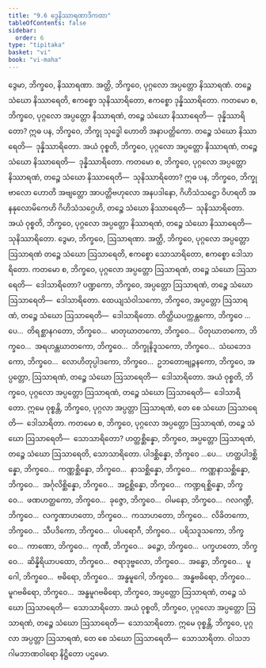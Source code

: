 ```yaml
---
title: "9.6 ဒွေနိဿာရဏာဒိကထာ"
tableOfContents: false
sidebar:
  order: 6
type: "tipitaka"
basket: "vi"
book: "vi-maha"
---
```



<DynamicBreadcrumb />

<Division number="395" book="vi-maha" e="ch" v="3" p="443">

<Paragraph number="1809" book="vi-maha">
ဒွေမာ, ဘိက္ခဝေ, နိဿာရဏာ. အတ္ထိ, ဘိက္ခဝေ, ပုဂ္ဂလော အပ္ပတ္တော နိဿာရဏံ. တဉ္စေ သံဃော နိဿာရေတိ, ဧကစ္စော သုနိဿာရိတော, ဧကစ္စော ဒုန္နိဿာရိတော. ကတမော စ, ဘိက္ခဝေ, ပုဂ္ဂလော အပ္ပတ္တော နိဿာရဏံ, တဉ္စေ သံဃော နိဿာရေတိ—  ဒုန္နိဿာရိတော? ဣဓ ပန, ဘိက္ခဝေ, ဘိက္ခု သုဒ္ဓေါ ဟောတိ အနာပတ္တိကော. တဉ္စေ သံဃော နိဿာရေတိ—  ဒုန္နိဿာရိတော. အယံ ဝုစ္စတိ, ဘိက္ခဝေ, ပုဂ္ဂလော အပ္ပတ္တော နိဿာရဏံ, တဉ္စေ သံဃော နိဿာရေတိ—  ဒုန္နိဿာရိတော.
</Paragraph>

<Paragraph number="1810" book="vi-maha">
ကတမော စ, ဘိက္ခဝေ, ပုဂ္ဂလော အပ္ပတ္တော နိဿာရဏံ, တဉ္စေ သံဃော နိဿာရေတိ—  သုနိဿာရိတော? ဣဓ ပန, ဘိက္ခဝေ, ဘိက္ခု ဗာလော ဟောတိ အဗျတ္တော အာပတ္တိဗဟုလော အနပဒါနော, ဂိဟိသံသဋ္ဌော ဝိဟရတိ အနနုလောမိကေဟိ ဂိဟိသံသဂ္ဂေဟိ, တဉ္စေ သံဃော နိဿာရေတိ—  သုနိဿာရိတော. အယံ ဝုစ္စတိ, ဘိက္ခဝေ, ပုဂ္ဂလော အပ္ပတ္တော နိဿာရဏံ, တဉ္စေ သံဃော နိဿာရေတိ—  သုနိဿာရိတော.
</Paragraph>

</Division>
<Division number="396" book="vi-maha" e="ch" v="3" p="443">

<Paragraph number="1811" book="vi-maha">
ဒွေမာ, ဘိက္ခဝေ, ဩသာရဏာ. အတ္ထိ, ဘိက္ခဝေ, ပုဂ္ဂလော အပ္ပတ္တော ဩသာရဏံ တဉ္စေ သံဃော ဩသာရေတိ, ဧကစ္စော သောသာရိတော, ဧကစ္စော ဒေါသာရိတော. ကတမော စ, ဘိက္ခဝေ, ပုဂ္ဂလော အပ္ပတ္တော ဩသာရဏံ, တဉ္စေ သံဃော ဩသာရေတိ—  ဒေါသာရိတော? ပဏ္ဍကော, ဘိက္ခဝေ, အပ္ပတ္တော ဩသာရဏံ, တဉ္စေ သံဃော ဩသာရေတိ—  ဒေါသာရိတော. ထေယျသံဝါသကော, ဘိက္ခဝေ, အပ္ပတ္တော ဩသာရဏံ, တဉ္စေ သံဃော ဩသာရေတိ—  ဒေါသာရိတော. တိတ္ထိယပက္ကန္တကော, ဘိက္ခဝေ …ပေ…  တိရစ္ဆာနဂတော, ဘိက္ခဝေ…  မာတုဃာတကော, ဘိက္ခဝေ…  ပိတုဃာတကော, ဘိက္ခဝေ…  အရဟန္တဃာတကော, ဘိက္ခဝေ…  ဘိက္ခုနိဒူသကော, ဘိက္ခဝေ…  သံဃဘေဒကော, ဘိက္ခဝေ…  လောဟိတုပ္ပါဒကော, ဘိက္ခဝေ…  ဥဘတောဗျဉ္ဇနကော, ဘိက္ခဝေ, အပ္ပတ္တော, ဩသာရဏံ, တဉ္စေ သံဃော ဩသာရေတိ—  ဒေါသာရိတော. အယံ ဝုစ္စတိ, ဘိက္ခဝေ, ပုဂ္ဂလော အပ္ပတ္တော ဩသာရဏံ, တဉ္စေ သံဃော ဩသာရေတိ—  ဒေါသာရိတော. ဣမေ ဝုစ္စန္တိ, ဘိက္ခဝေ, ပုဂ္ဂလာ အပ္ပတ္တာ ဩသာရဏံ, တေ စေ သံဃော ဩသာရေတိ—  ဒေါသာရိတာ.
</Paragraph>

<Paragraph number="1812" book="vi-maha">
ကတမော စ, ဘိက္ခဝေ, ပုဂ္ဂလော အပ္ပတ္တော ဩသာရဏံ, တဉ္စေ သံဃော ဩသာရေတိ—  သောသာရိတော? ဟတ္ထစ္ဆိန္နော, ဘိက္ခဝေ, အပ္ပတ္တော ဩသာရဏံ, တဉ္စေ သံဃော ဩသာရေတိ, သောသာရိတော. ပါဒစ္ဆိန္နော, ဘိက္ခဝေ …ပေ…  ဟတ္ထပါဒစ္ဆိန္နော, ဘိက္ခဝေ…  ကဏ္ဏစ္ဆိန္နော, ဘိက္ခဝေ…  နာသစ္ဆိန္နော, ဘိက္ခဝေ…  ကဏ္ဏနာသစ္ဆိန္နော, ဘိက္ခဝေ…  အင်္ဂုလိစ္ဆိန္နော, ဘိက္ခဝေ…  အဠစ္ဆိန္နော, ဘိက္ခဝေ…  ကဏ္ဍရစ္ဆိန္နော, ဘိက္ခဝေ…  ဖဏဟတ္ထကော, ဘိက္ခဝေ…  ခုဇ္ဇော, ဘိက္ခဝေ…  ဝါမနော, ဘိက္ခဝေ…  ဂလဂဏ္ဍီ, ဘိက္ခဝေ…  လက္ခဏာဟတော, ဘိက္ခဝေ…  ကသာဟတော, ဘိက္ခဝေ…  လိခိတကော, ဘိက္ခဝေ…  သီပဒိကော, ဘိက္ခဝေ…  ပါပရောဂီ, ဘိက္ခဝေ…  ပရိသဒူသကော, ဘိက္ခဝေ…  ကာဏော, ဘိက္ခဝေ…  ကုဏီ, ဘိက္ခဝေ…  ခဉ္ဇော, ဘိက္ခဝေ…  ပက္ခဟတော, ဘိက္ခဝေ…  ဆိန္နိရိယာပထော, ဘိက္ခဝေ…  ဇရာဒုဗ္ဗလော, ဘိက္ခဝေ…  အန္ဓော, ဘိက္ခဝေ…  မူဂေါ, ဘိက္ခဝေ…  ဗဓိရော, ဘိက္ခဝေ…  အန္ဓမူဂေါ, ဘိက္ခဝေ…  အန္ဓဗဓိရော, ဘိက္ခဝေ…  မူဂဗဓိရော, ဘိက္ခဝေ…  အန္ဓမူဂဗဓိရော, ဘိက္ခဝေ, အပ္ပတ္တော ဩသာရဏံ, တဉ္စေ သံဃော ဩသာရေတိ—  သောသာရိတော. အယံ ဝုစ္စတိ, ဘိက္ခဝေ, ပုဂ္ဂလော အပ္ပတ္တော ဩသာရဏံ, တဉ္စေ သံဃော ဩသာရေတိ—  သောသာရိတော. ဣမေ ဝုစ္စန္တိ, ဘိက္ခဝေ, ပုဂ္ဂလာ အပ္ပတ္တာ ဩသာရဏံ, တေ စေ သံဃော ဩသာရေတိ—  သောသာရိတာ.

</Paragraph>
</Division>

<Paragraph number="1813" type="center" book="vi-maha">
ဝါသဘဂါမဘာဏဝါရော နိဋ္ဌိတော ပဌမော.
</Paragraph>